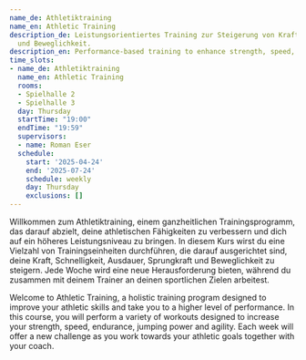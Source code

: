 ```yaml
---
name_de: Athletiktraining
name_en: Athletic Training
description_de: Leistungsorientiertes Training zur Steigerung von Kraft, Schnelligkeit
  und Beweglichkeit.
description_en: Performance-based training to enhance strength, speed, and agility.
time_slots:
- name_de: Athletiktraining
  name_en: Athletic Training
  rooms:
  - Spielhalle 2
  - Spielhalle 3
  day: Thursday
  startTime: "19:00"
  endTime: "19:59"
  supervisors:
  - name: Roman Eser
  schedule:
    start: '2025-04-24'
    end: '2025-07-24'
    schedule: weekly
    day: Thursday
    exclusions: []
---
```


<Locale value="de">
 

 Willkommen zum Athletiktraining, einem ganzheitlichen Trainingsprogramm, das
darauf abzielt, deine athletischen Fähigkeiten zu verbessern und dich auf ein
höheres Leistungsniveau zu bringen. In diesem Kurs wirst du eine Vielzahl von
Trainingseinheiten durchführen, die darauf ausgerichtet sind, deine Kraft,
Schnelligkeit, Ausdauer, Sprungkraft und Beweglichkeit zu steigern. Jede Woche
wird eine neue Herausforderung bieten, während du zusammen mit deinem Trainer an
deinen sportlichen Zielen arbeitest.

</Locale>
<Locale value="en">
 

 Welcome to Athletic Training, a holistic training program designed to improve
your athletic skills and take you to a higher level of performance. In this
course, you will perform a variety of workouts designed to increase your
strength, speed, endurance, jumping power and agility. Each week will offer a
new challenge as you work towards your athletic goals together with your coach.

</Locale>
